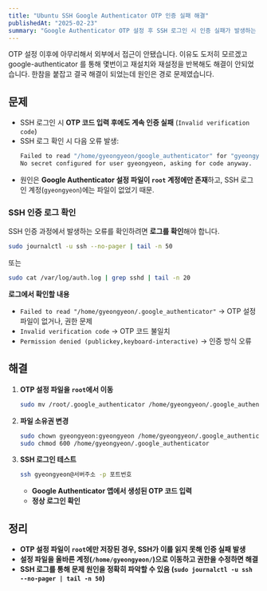 ```yaml
---
title: "Ubuntu SSH Google Authenticator OTP 인증 실패 해결"
publishedAt: "2025-02-23"
summary: "Google Authenticator OTP 설정 후 SSH 로그인 시 인증 실패가 발생하는 문제를 해결하는 방법을 설명합니다. 로그 분석을 통해 원인을 파악하고, 올바른 계정에 OTP 설정 파일을 이동하여 인증 오류를 해결합니다."
---
```


OTP 설정 이후에 아무리해서 외부에서 접근이 안됐습니다. 이유도 도저히 모르겠고 google-authenticator 를 통해 몇번이고 재설치와 재설정을 반복해도 해결이 안되었습니다. 한참을 붙잡고 결국 해결이 되었는데 원인은 경로 문제였습니다.

## **문제**

- SSH 로그인 시 **OTP 코드 입력 후에도 계속 인증 실패** (`Invalid verification code`)
- SSH 로그 확인 시 다음 오류 발생:
  ```bash
  Failed to read "/home/gyeongyeon/google_authenticator" for "gyeongyeon"
  No secret configured for user gyeongyeon, asking for code anyway.
  ```
- 원인은 **Google Authenticator 설정 파일이 `root` 계정에만 존재**하고, SSH 로그인 계정(`gyeongyeon`)에는 파일이 없었기 때문.

### **SSH 인증 로그 확인**

SSH 인증 과정에서 발생하는 오류를 확인하려면 **로그를 확인**해야 합니다.

```bash
sudo journalctl -u ssh --no-pager | tail -n 50
```

또는

```bash
sudo cat /var/log/auth.log | grep sshd | tail -n 20
```

**로그에서 확인할 내용**

- `Failed to read "/home/gyeongyeon/.google_authenticator"` → OTP 설정 파일이 없거나, 권한 문제
- `Invalid verification code` → OTP 코드 불일치
- `Permission denied (publickey,keyboard-interactive)` → 인증 방식 오류

## **해결**

1. **OTP 설정 파일을 `root`에서 이동**

   ```bash
   sudo mv /root/.google_authenticator /home/gyeongyeon/.google_authenticator
   ```

2. **파일 소유권 변경**

   ```bash
   sudo chown gyeongyeon:gyeongyeon /home/gyeongyeon/.google_authenticator
   sudo chmod 600 /home/gyeongyeon/.google_authenticator
   ```

3. **SSH 로그인 테스트**

   ```bash
   ssh gyeongyeon@서버주소 -p 포트번호
   ```

   - **Google Authenticator 앱에서 생성된 OTP 코드 입력**
   - **정상 로그인 확인**

## **정리**

- **OTP 설정 파일이 `root`에만 저장된 경우, SSH가 이를 읽지 못해 인증 실패 발생**
- **설정 파일을 올바른 계정(`/home/gyeongyeon/`)으로 이동하고 권한을 수정하면 해결**
- **SSH 로그를 통해 문제 원인을 정확히 파악할 수 있음 (`sudo journalctl -u ssh --no-pager | tail -n 50`)**

